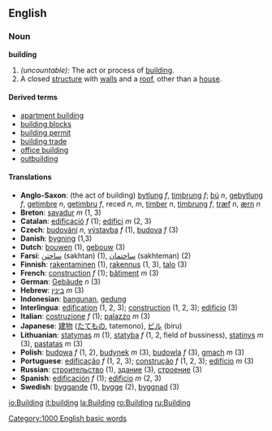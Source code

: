==English==

=== Noun ===
'''building'''

# ''(uncountable):'' The act or process of [[build]]ing.
# A closed [[structure]] with [[wall]]s and a [[roof]], other than a [[house]].

====Derived terms====
*[[apartment building]]
*[[building blocks]]
*[[building permit]]
*[[building trade]]
*[[office building]]
*[[outbuilding]]

==== Translations ====
{{checktrans}}

*'''Anglo-Saxon''': (the act of building) [[bytlung]] ''f'', [[timbrung]] ''f''; [[bú]] ''n'', [[gebytlung]] ''f'', [[getimbre]] ''n'', [[getimbru]] ''f'', reced ''n'', ''m'', [[timber]] ''n'', [[timbrung]] ''f'', [[træf]] ''n'', [[ærn]] ''n''
*'''Breton''': [[savadur]] ''m'' (1, 3)
*'''Catalan''': [[edificació]] ''f'' (1); [[edifici]] ''m'' (2, 3)
*'''Czech''': [[budování]] ''n'', [[výstavba]] ''f'' (1), [[budova]] ''f'' (3)
*'''Danish''': [[bygning]] (1,3)
*'''Dutch''': [[bouwen]] (1), [[gebouw]] (3)
*'''Farsi''': [[ساختن]] (sakhtan) (1), [[ساختمان]] (sakhteman) (2)
*'''Finnish''': [[rakentaminen]] (1), [[rakennus]] (1, 3), [[talo]] (3)
*'''French''': [[construction#French|construction]] ''f'' (1); [[bâtiment]] ''m'' (3)
*'''German''': [[Gebäude]] ''n'' (3)
*'''Hebrew''': [[:he:בינין|בינין]] ''m'' (3)
*'''Indonesian''': [[bangun|bangunan]], [[gedung]]
*'''Interlingua''': [[edification]] (1, 2, 3); [[construction]] (1, 2, 3); [[edificio]] (3)
*'''Italian''': [[costruzione]] ''f'' (1); [[palazzo]] ''m'' (3)
*'''Japanese''': [[建物]] ([[たてもの]], tatemono), [[ビル]] (biru)
*'''Lithuanian''': [[statymas]] ''m'' (1), [[statyba]] ''f'' (1, 2, field of bussiness), [[statinys]] ''m'' (3), [[pastatas]] ''m'' (3)
*'''Polish''': [[budowa]] ''f'' (1, 2), [[budynek]] ''m'' (3), [[budowla]] ''f'' (3), [[gmach]] ''m'' (3)
*'''Portuguese''': [[edificação]] ''f'' (1, 2, 3); [[construção]] ''f'' (1, 2, 3); [[edifício]] ''m'' (3)
*'''Russian''': [[:ru:строительство|строительство]] (1), [[:ru:здание|здание]] (3), [[:ru:строение|строение]] (3)
*'''Spanish''': [[edificación]] ''f'' (1); [[edificio]] ''m'' (2, 3)
*'''Swedish''': [[byggande]] (1), [[bygge]] (2), [[byggnad]] (3)

[[Category:1000 English basic words]]

[[io:Building]]
[[it:building]]
[[la:Building]]
[[ro:Building]]
[[ru:Building]]